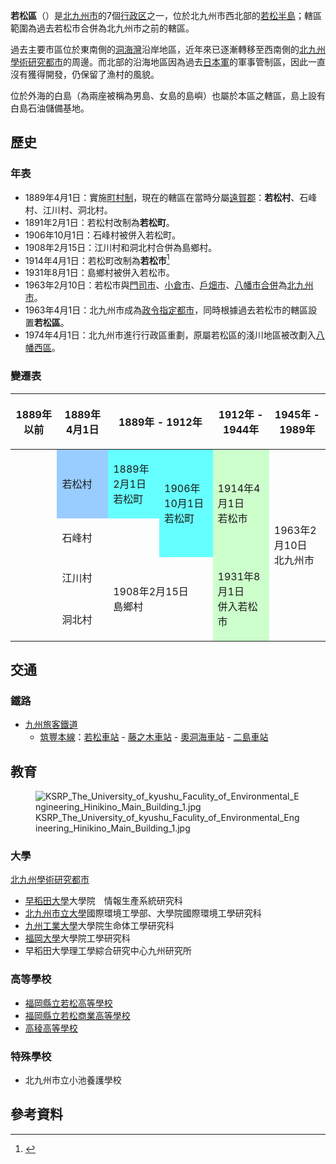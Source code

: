 {{日本區
| 自治體名=若松區
| 圖像=[[File:Iwaya_port.JPG|240px]]
| 圖像說明=[[岩屋漁港|岩屋漁港]]
| 區章=
| 日文原名=若松区
| 平假名=わかまつく
| 羅馬字拼音=Wakamatsu-ku
| 都道府縣=福岡縣
| 支廳=
| 市=北九州市
| 編號=40103-0
| 面積=69.15
| 邊界未定=
| 人口=80,658
| 統計時間=2019年3月1日
| 自治體=北九州市（[[戶畑區|戶畑區]]、[[八幡東區|八幡東區]]、[[八幡西區|八幡西區]]）、[[水卷町|水卷町]]、[[蘆屋町|蘆屋町]]
| 樹=
| 花=
| 其他象徵物=
| 其他象徵=
| 郵遞區號=808-8510
| 所在地=若松區濱町一丁目1番1號<br>[[File:Wakamatsu_Ward_office.jpg|250px]]
| 電話號碼=93-761-5321
| 外部連結=http://www.city.kitakyushu.lg.jp/wakamatsu/
| 經度= 
| 緯度= 
| 地圖=[[File:Location_of_Wakamatsu_ward_Kita-Kyushu_city_Fukuoka_prefecture_Japan.svg|250px]]
| 註記=
}}
'''若松區'''（{{jpn|j=若松区|hg=わかまつく|rm=Wakamatsu ku|f=y}}）是[[北九州市|北九州市]]的7個[[行政区|行政区]]之一，位於北九州市西北部的[[若松半島|若松半島]]；轄區範圍為過去若松市合併為北九州市之前的轄區。

過去主要市區位於東南側的[[洞海灣|洞海灣]]沿岸地區，近年來已逐漸轉移至西南側的[[北九州學術研究都市|北九州學術研究都市]]的周邊。而北部的沿海地區因為過去[[日本軍|日本軍]]的軍事管制區，因此一直沒有獲得開發，仍保留了漁村的風貌。

位於外海的白島（為兩座被稱為男島、女島的島嶼）也屬於本區之轄區，島上設有白島石油儲備基地。

==歷史==
===年表===
* 1889年4月1日：實施[[町村制|町村制]]，現在的轄區在當時分屬[[遠賀郡|遠賀郡]]：'''若松村'''、石峰村、江川村、洞北村。
* 1891年2月1日：若松村改制為'''若松町'''。
* 1906年10月1日：石峰村被併入若松町。
* 1908年2月15日：江川村和洞北村合併為島鄉村。
* 1914年4月1日：若松町改制為'''若松市'''<ref>{{cite web| language =ja| publisher =北九州市政府| title =若松區的歷史、文化－北九州市成立前| url =http://www.city.kitakyushu.jp/pcp_portal/PortalServlet?DISPLAY_ID=DIRECT&NEXT_DISPLAY_ID=U000004&CONTENTS_ID=5231| accessdate =2009-05-19}}{{dead link|date=2018年1月 |bot=InternetArchiveBot |fix-attempted=yes }}</ref>
* 1931年8月1日：島鄉村被併入若松市。
* 1963年2月10日：若松市與[[門司市|門司市]]、[[小倉市|小倉市]]、[[戶畑市|戶畑市]]、[[八幡市_(福岡縣)|八幡市]][[市町村合併|合併]]為[[北九州市|北九州市]]。
* 1963年4月1日：北九州市成為[[政令指定都市|政令指定都市]]，同時根據過去若松市的轄區設置'''若松區'''。
* 1974年4月1日：北九州市進行行政區重劃，原屬若松區的淺川地區被改劃入[[八幡西區|八幡西區]]。

===變遷表===
{| class="wikitable" style="font-size:x-small"
! 1889年以前
! 1889年4月1日
! colspan="2" | 1889年 - 1912年
! colspan="2" | 1912年 - 1944年
! 1945年 - 1989年
! 1989年 - 現在
! 現在
|-
|
| style="background-color:#9cf;" | 若松村
| style="background-color:#6ff;" | 1889年2月1日<br />若松町
| rowspan=2 style="background-color:#6ff;" | 1906年10月1日<br />若松町
| rowspan=2 colspan=2 style="background-color:#cfc;" | 1914年4月1日<br />若松市
| rowspan=4 colspan=3 | 1963年2月10日<br />北九州市
|-
|
| colspan=2 | 石峰村
|-
|
| 江川村
| rowspan=2 colspan=3 | 1908年2月15日<br />島鄉村
| rowspan=2 style="background-color:#cfc;" | 1931年8月1日<br />併入若松市
|-
| 
| 洞北村
|}

==交通==
===鐵路===
* [[九州旅客鐵道|九州旅客鐵道]]
** [[筑豐本線|筑豐本線]]：[[若松車站|若松車站]] - [[藤之木車站|藤之木車站]] - [[奧洞海車站|奧洞海車站]] - [[二島車站|二島車站]]

==教育==
[[File:KSRP_The_University_of_kyushu_Faculity_of_Environmental_Engineering_Hinikino_Main_Building_1.jpg|thumb]]
===大學===
; [[北九州學術研究都市|北九州學術研究都市]]
* [[早稻田大學|早稻田大學]]大學院　情報生產系統研究科
* [[北九州市立大學|北九州市立大學]]國際環境工學部、大學院國際環境工學研究科
* [[九州工業大學|九州工業大學]]大學院生命体工學研究科
* [[福岡大學|福岡大學]]大學院工學研究科
* 早稻田大學理工學綜合研究中心九州研究所

===高等學校===
* [[福岡縣立若松高等學校|福岡縣立若松高等學校]]
* [[福岡縣立若松商業高等學校|福岡縣立若松商業高等學校]]
* [[高稜高等學校|高稜高等學校]]

=== 特殊學校 ===
* 北九州市立小池養護學校

==參考資料==
{{commonscat|Wakamatsu-ku, Kitakyushu}}
<div class="references-small">
<references />
</div>

{{福岡縣}}{{Authority control}}